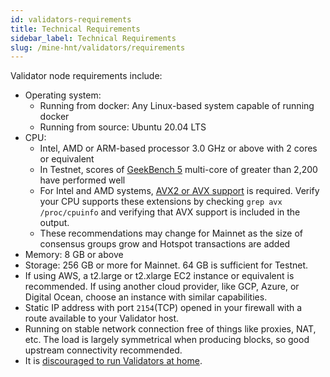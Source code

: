 ```yaml
---
id: validators-requirements
title: Technical Requirements
sidebar_label: Technical Requirements
slug: /mine-hnt/validators/requirements
---
```



Validator node requirements include:

- Operating system: 
  - Running from docker: Any Linux-based system capable of running docker
  - Running from source: Ubuntu 20.04 LTS
- CPU: 
  - Intel, AMD or ARM-based processor 3.0 GHz or above with 2 cores or equivalent
  - In Testnet, scores of [GeekBench 5](https://www.geekbench.com/) multi-core of greater than 2,200 have performed well
  - For Intel and AMD systems, [AVX2 or AVX support](https://en.wikipedia.org/wiki/Advanced_Vector_Extensions) is required. Verify your CPU supports these extensions by checking `grep avx /proc/cpuinfo` and verifying that AVX support is included in the output.
  - These recommendations may change for Mainnet as the size of consensus groups grow and Hotspot transactions are added
- Memory: 8 GB or above
- Storage: 256 GB or more for Mainnet.  64 GB is sufficient for Testnet.
- If using AWS, a t2.large or t2.xlarge EC2 instance or equivalent is recommended. If using another cloud provider, like GCP, Azure, or Digital Ocean, choose an instance with similar capabilities.
- Static IP address with port `2154`(TCP) opened in your firewall with a route available to your Validator host.
- Running on stable network connection free of things like proxies, NAT, etc. The load is largely symmetrical when producing blocks, so good upstream connectivity recommended.
- It is [discouraged to run Validators at home](/mine-hnt/validators/faqs-resources-providers#technical).
